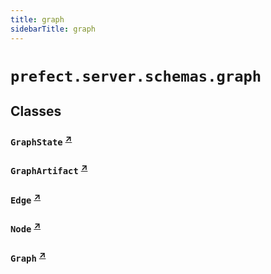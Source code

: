 ```yaml
---
title: graph
sidebarTitle: graph
---
```


# `prefect.server.schemas.graph`

## Classes

### `GraphState` <sup><a href="https://github.com/PrefectHQ/prefect/blob/main/src/prefect/server/schemas/graph.py#L9" target="_blank">↗</a></sup>

### `GraphArtifact` <sup><a href="https://github.com/PrefectHQ/prefect/blob/main/src/prefect/server/schemas/graph.py#L16" target="_blank">↗</a></sup>

### `Edge` <sup><a href="https://github.com/PrefectHQ/prefect/blob/main/src/prefect/server/schemas/graph.py#L25" target="_blank">↗</a></sup>

### `Node` <sup><a href="https://github.com/PrefectHQ/prefect/blob/main/src/prefect/server/schemas/graph.py#L29" target="_blank">↗</a></sup>

### `Graph` <sup><a href="https://github.com/PrefectHQ/prefect/blob/main/src/prefect/server/schemas/graph.py#L42" target="_blank">↗</a></sup>
